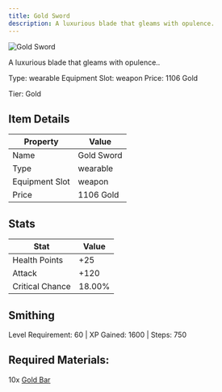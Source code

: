 ```yaml
---
title: Gold Sword
description: A luxurious blade that gleams with opulence.
---
```


<div className="flex items-start gap-6 mb-8">
  <div className="flex-shrink-0">
    <img src="/assets/resources/crafting/weapons/swords/gold_sword.png" alt="Gold Sword" className="w-24 h-24 border rounded-lg" />
  </div>
  <div className="flex-1">
    <div className="space-y-2">
      <p className="text-lg text-muted-foreground">A luxurious blade that gleams with opulence..</p>
      <div className="flex flex-wrap gap-4 text-sm">
        <span className="px-2 py-1 bg-green-100 dark:bg-green-900 rounded-md">
          Type: wearable
        </span>
        <span className="px-2 py-1 bg-purple-100 dark:bg-purple-900 rounded-md">
          Equipment Slot: weapon
        </span>
        <span className="px-2 py-1 bg-yellow-100 dark:bg-yellow-900 rounded-md">
          Price: 1106 Gold
        </span>
      </div>
      <p className="text-sm font-medium">Tier: Gold</p>
    </div>
  </div>
</div>

## Item Details
| Property | Value |
|----------|-------|
| Name | Gold Sword |
| Type | wearable |
| Equipment Slot | weapon |
| Price | 1106 Gold |

## Stats
| Stat | Value |
|------|-------|
| Health Points | +25 |
| Attack | +120 |
| Critical Chance | 18.00% |

## Smithing
Level Requirement: 60 | XP Gained: 1600 | Steps: 750

## Required Materials:
10x [Gold Bar](/docs/resources/individual/gold_bar)

